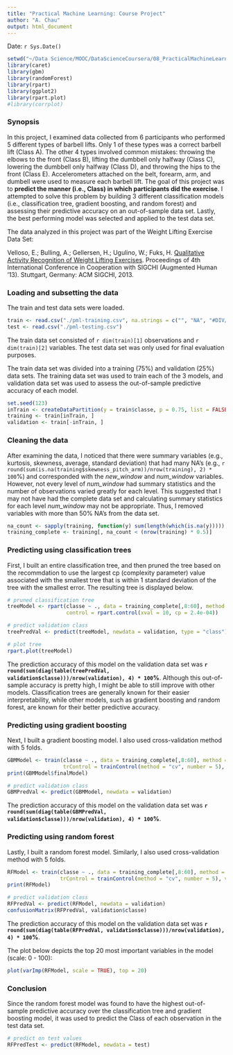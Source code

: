 ```yaml
---
title: "Practical Machine Learning: Course Project"
author: "A. Chau"
output: html_document
---
```


Date: `r Sys.Date()`

```r
setwd("~/Data Science/MOOC/DataScienceCoursera/08_PracticalMachineLearning/Project")
library(caret)
library(gbm)
library(randomForest)
library(rpart)
library(ggplot2)
library(rpart.plot)
#library(corrplot)
```

### Synopsis

In this project, I examined data collected from 6 participants who performed 5 different types of barbell lifts. Only 1 of these types was a correct barbell lift (Class A). The other 4 types involved common mistakes: throwing the elbows to the front (Class B), lifting the dumbbell only halfway (Class C), lowering the dumbbell only halfway (Class D), and throwing the hips to the front (Class E). Accelerometers attached on the belt, forearm, arm, and dumbell were used to measure each barbell lift. The goal of this project was to **predict the manner (i.e., Class) in which participants did the exercise**. I attempted to solve this problem by building 3 different classification models (i.e., classification tree, gradient boosting, and random forest) and assessing their predictive accuracy on an out-of-sample data set. Lastly, the best performing model was selected and applied to the test data set.

The data analyzed in this project was part of the Weight Lifting Exercise Data Set:

Velloso, E.; Bulling, A.; Gellersen, H.; Ugulino, W.; Fuks, H. [Qualitative Activity Recognition of Weight Lifting Exercises](http://groupware.les.inf.puc-rio.br/work.jsf?p1=11201). Proceedings of 4th International Conference in Cooperation with SIGCHI (Augmented Human '13). Stuttgart, Germany: ACM SIGCHI, 2013.

### Loading and subsetting the data

The train and test data sets were loaded. 

```r
train <- read.csv("./pml-training.csv", na.strings = c("", "NA", "#DIV/0!"))
test <- read.csv("./pml-testing.csv")
```

The train data set consisted of `r dim(train)[1]` observations and `r dim(train)[2]` variables. The test data set was only used for final evaluation purposes.

The train data set was divided into a training (75%) and validation (25%) data sets. The training data set was used to train each of the 3 models, and validation data set was used to assess the out-of-sample predictive accuracy of each model.

```r
set.seed(123)
inTrain <- createDataPartition(y = train$classe, p = 0.75, list = FALSE)
training <- train[inTrain, ]
validation <- train[-inTrain, ]
```

### Cleaning the data

After examining the data, I noticed that there were summary variables (e.g., kurtosis, skewness, average, standard deviation) that had many NA's (e.g., `r round(sum(is.na(training$skewness_pitch_arm))/nrow(training), 2) * 100`%) and corresponded with the *new_window* and *num_window* variables. However, not every level of *num_window* had summary statistics and the number of observations varied greatly for each level. This suggested that I may not have had the complete data set and calculating summary statistics for each level *num_window* may not be appropriate. Thus, I removed variables with more than 50% NA's from the data set.

```r
na_count <- sapply(training, function(y) sum(length(which(is.na(y)))))
training_complete <- training[, na_count < (nrow(training) * 0.5)]
```

### Predicting using classification trees 

First, I built an entire classification tree, and then pruned the tree based on the recommdation to use the largest cp (complexity parameter) value associated with the smallest tree that is within 1 standard deviation of the tree with the smallest error. The resulting tree is displayed below.

```r
# pruned classification tree
treeModel <- rpart(classe ~ ., data = training_complete[,8:60], method = "class", 
                   control = rpart.control(xval = 10, cp = 2.4e-04))

# predict validation class
treePredVal <- predict(treeModel, newdata = validation, type = "class")

# plot tree
rpart.plot(treeModel)
```

The prediction accuracy of this model on the validation data set was **`r round(sum(diag(table(treePredVal, validation$classe)))/nrow(validation), 4) * 100`%**. Although this out-of-sample accuracy is pretty high, I might be able to still improve with other models. Classification trees are generally known for their easier interpretability, while other models, such as gradient boosting and random forest, are known for their better predictive accuracy.


### Predicting using gradient boosting

Next, I built a gradient boosting model. I also used cross-validation method with 5 folds.

```r
GBMModel <- train(classe ~ ., data = training_complete[,8:60], method = "gbm", 
                  trControl = trainControl(method = "cv", number = 5), verbose = FALSE)
print(GBMModel$finalModel)

# predict validation class
GBMPredVal <- predict(GBMModel, newdata = validation)
```

The prediction accuracy of this model on the validation data set was **`r round(sum(diag(table(GBMPredVal, validation$classe)))/nrow(validation), 4) * 100`%**. 

### Predicting using random forest

Lastly, I built a random forest model. Similarly, I also used cross-validation method with 5 folds.

```r
RFModel <- train(classe ~ ., data = training_complete[,8:60], method = "rf", 
                 trControl = trainControl(method = "cv", number = 5), verbose = FALSE)
print(RFModel)

# predict validation class
RFPredVal <- predict(RFModel, newdata = validation)
confusionMatrix(RFPredVal, validation$classe)
```

The prediction accuracy of this model on the validation data set was **`r round(sum(diag(table(RFPredVal, validation$classe)))/nrow(validation), 4) * 100`%**.

The plot below depicts the top 20 most important variables in the model (scale: 0 - 100):

```r
plot(varImp(RFModel, scale = TRUE), top = 20)
```

### Conclusion

Since the random forest model was found to have the highest out-of-sample predictive accuracy over the classification tree and gradient boosting model, it was used to predict the Class of each observation in the test data set.

```r
# predict on test values
RFPredTest <- predict(RFModel, newdata = test)
```
